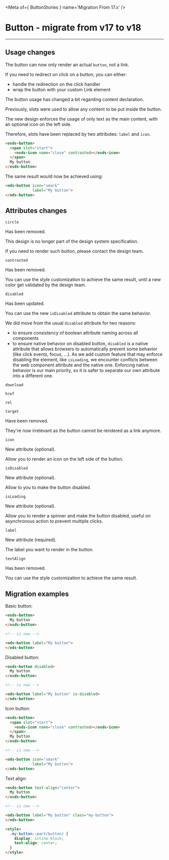 
<Meta of={ ButtonStories } name='Migration From 17.x' />

# Button - migrate from v17 to v18
----

## Usage changes

The button can now only render an actual `button`, not a link.

If you need to redirect on click on a button, you can either:
- handle the redirection on the click handler
- wrap the button with your custom Link element


The button usage has changed a bit regarding content declaration.

Previously, slots were used to allow any content to be put inside the button.

The new design enforces the usage of only text as the main content, with an optional icon on the left side.

Therefore, slots have been replaced by two attributes: `label` and `icon`.

```html
<osds-button>
  <span slot="start">
    <osds-icon name="close" contrasted></osds-icon>
  </span>
  My button
</osds-button>
```

The same result would now be achieved using:
```html
<ods-button icon="xmark"
            label="My button">
</ods-button>
```

## Attributes changes

`circle` <ods-badge size="sm" color="critical" icon="circle-xmark" label="Removed"></ods-badge>

Has been removed.

This design is no longer part of the design system specification.

If you need to render such button, please contact the design team.

`contrasted` <ods-badge size="sm" color="critical" icon="circle-xmark" label="Removed"></ods-badge>

Has been removed.

You can use the style customization to achieve the same result, until a new color get validated by the design team.

`disabled` <ods-badge size="sm" icon="circle-info" label="Updated"></ods-badge>

Has been updated.

You can use the new `isDisabled` attribute to obtain the same behavior.

We did move from the usual `disabled` attribute for two reasons:
- to ensure consistency of boolean attribute naming across all components
- to ensure native behavior on disabled button, `disabled` is a native attribute that allows browsers to automatically
prevent some behavior (like click events, focus, ...). As we add custom feature that may enforce disabling the element,
like `isLoading`, we encounter conflicts between the web component attribute and the native one. Enforcing native
behavior is our main priority, so it is safer to separate our own attribute into a different one.

`download` <ods-badge size="sm" color="critical" icon="circle-xmark" label="Removed"></ods-badge>

`href` <ods-badge size="sm" color="critical" icon="circle-xmark" label="Removed"></ods-badge>

`rel` <ods-badge size="sm" color="critical" icon="circle-xmark" label="Removed"></ods-badge>

`target` <ods-badge size="sm" color="critical" icon="circle-xmark" label="Removed"></ods-badge>

Have been removed.

They're now irrelevant as the button cannot be rendered as a link anymore.

`icon` <ods-badge size="sm" color="success" icon="star" label="New"></ods-badge>

New attribute (optional).

Allow you to render an icon on the left side of the button.

`isDisabled` <ods-badge size="sm" color="success" icon="star" label="New"></ods-badge>

New attribute (optional).

Allow to you to make the button disabled.

`isLoading` <ods-badge size="sm" color="success" icon="star" label="New"></ods-badge>

New attribute (optional).

Allow you to render a spinner and make the button disabled, useful on asynchronous action to prevent multiple clicks.

`label` <ods-badge size="sm" color="success" icon="star" label="New"></ods-badge>

New attribute (required).

The label you want to render in the button.

`textAlign` <ods-badge size="sm" color="critical" icon="circle-xmark" label="Removed"></ods-badge>

Has been removed.

You can use the style customization to achieve the same result.

## Migration examples

Basic button:
```html
<osds-button>
  My button
</osds-button>

<!-- is now -->

<ods-button label="My button">
</ods-button>
```

Disabled button:
```html
<osds-button disabled>
  My button
</osds-button>

<!-- is now -->

<ods-button label="My button" is-disabled>
</ods-button>
```

Icon button:
```html
<osds-button>
  <span slot="start">
    <osds-icon name="close" contrasted></osds-icon>
  </span>
  My button
</osds-button>

<!-- is now -->

<ods-button icon="xmark"
            label="My button">
</ods-button>
```

Text align:
```html
<osds-button text-align="center">
  My button
</osds-button>

<!-- is now -->

<ods-button label="My button" class="my-button">
</ods-button>

<style>
  .my-button::part(button) {
    display: inline-block;
    text-align: center;
  }
</style>
```
